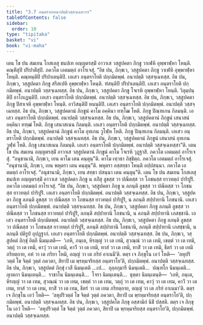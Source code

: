 ```yaml
---
title: "3.7 อนฺตราเยอนาปตฺติวสฺสจฺเฉทวาร"
tableOfContents: false
sidebar:
  order: 10
type: "tipitaka"
basket: "vi"
book: "vi-maha"
---
```



<DynamicBreadcrumb />

<Division number="200" book="vi-maha">

<Paragraph number="876" book="vi-maha">
เตน โข ปน สมเยน โกสเลสุ ชนปเท อญฺญตรสฺมิํ อาวาเส วสฺสูปคตา ภิกฺขู วาเฬหิ อุพฺพาฬฺหา โหนฺติ. คณฺหิํสุปิ ปริปาติํสุปิ. ภควโต เอตมตฺถํ อาโรเจสุํ.
</Paragraph>

<Paragraph number="877" book="vi-maha">
“อิธ ปน, ภิกฺขเว, วสฺสูปคตา ภิกฺขู วาเฬหิ อุพฺพาฬฺหา โหนฺติ. คณฺหนฺติปิ ปริปาเตนฺติปิ. เอเสว อนฺตราโยติ ปกฺกมิตพฺพํ. อนาปตฺติ วสฺสจฺเฉทสฺส.
</Paragraph>

<Paragraph number="878" book="vi-maha">
อิธ ปน, ภิกฺขเว, วสฺสูปคตา ภิกฺขู สรีสเปหิ อุพฺพาฬฺหา โหนฺติ. ฑํสนฺติปิ ปริปาเตนฺติปิ. เอเสว อนฺตราโยติ ปกฺกมิตพฺพํ. อนาปตฺติ วสฺสจฺเฉทสฺส.
</Paragraph>

<Paragraph number="879" book="vi-maha">
อิธ ปน, ภิกฺขเว, วสฺสูปคตา ภิกฺขู โจเรหิ อุพฺพาฬฺหา โหนฺติ. วิลุมฺปนฺติปิ อาโกเฏนฺติปิ. เอเสว อนฺตราโยติ ปกฺกมิตพฺพํ. อนาปตฺติ วสฺสจฺเฉทสฺส.
</Paragraph>

<Paragraph number="880" book="vi-maha">
อิธ ปน, ภิกฺขเว, วสฺสูปคตา ภิกฺขู ปิสาเจหิ อุพฺพาฬฺหา โหนฺติ. อาวิสนฺติปิ หนนฺติปิ. เอเสว อนฺตราโยติ ปกฺกมิตพฺพํ. อนาปตฺติ วสฺสจฺเฉทสฺส.
</Paragraph>

<Paragraph number="881" book="vi-maha">
อิธ ปน, ภิกฺขเว, วสฺสูปคตานํ ภิกฺขูนํ คาโม อคฺคินา ทฑฺโฒ โหติ. ภิกฺขู ปิณฺฑเกน กิลมนฺติ. เอเสว อนฺตราโยติ ปกฺกมิตพฺพํ. อนาปตฺติ วสฺสจฺเฉทสฺส.
</Paragraph>

<Paragraph number="882" book="vi-maha">
อิธ ปน, ภิกฺขเว, วสฺสูปคตานํ ภิกฺขูนํ เสนาสนํ อคฺคินา ทฑฺฒํ โหติ. ภิกฺขู เสนาสเนน กิลมนฺติ. เอเสว อนฺตราโยติ ปกฺกมิตพฺพํ. อนาปตฺติ วสฺสจฺเฉทสฺส.
</Paragraph>

<Paragraph number="883" book="vi-maha">
อิธ ปน, ภิกฺขเว, วสฺสูปคตานํ ภิกฺขูนํ คาโม อุทเกน วูโฬฺห โหติ. ภิกฺขู ปิณฺฑเกน กิลมนฺติ. เอเสว อนฺตราโยติ ปกฺกมิตพฺพํ. อนาปตฺติ วสฺสจฺเฉทสฺส.
</Paragraph>

<Paragraph number="884" book="vi-maha">
อิธ ปน, ภิกฺขเว, วสฺสูปคตานํ ภิกฺขูนํ เสนาสนํ อุทเกน วูฬฺหํ โหติ. ภิกฺขู เสนาสเนน กิลมนฺติ. เอเสว อนฺตราโยติ ปกฺกมิตพฺพํ. อนาปตฺติ วสฺสจฺเฉทสฺสา”ติ.
</Paragraph>

</Division>
<Division number="201" book="vi-maha">

<Paragraph number="885" book="vi-maha">
เตน โข ปน สมเยน อญฺญตรสฺมิํ อาวาเส วสฺสูปคตานํ ภิกฺขูนํ คาโม โจเรหิ วุฏฺฐาสิ. ภควโต เอตมตฺถํ อาโรเจสุํ. “อนุชานามิ, ภิกฺขเว, เยน คาโม เตน คนฺตุนฺ”ติ.
</Paragraph>

<Paragraph number="886" book="vi-maha">
คาโม เทฺวธา ภิชฺชิตฺถ. ภควโต เอตมตฺถํ อาโรเจสุํ. “อนุชานามิ, ภิกฺขเว, เยน พหุตรา เตน คนฺตุนฺ”ติ.
</Paragraph>

<Paragraph number="887" book="vi-maha">
พหุตรา อสฺสทฺธา โหนฺติ อปฺปสนฺนา. ภควโต เอตมตฺถํ อาโรเจสุํ. “อนุชานามิ, ภิกฺขเว, เยน สทฺธา ปสนฺนา เตน คนฺตุนฺ”ติ.
</Paragraph>

<Paragraph number="888" book="vi-maha">
เตน โข ปน สมเยน โกสเลสุ ชนปเท อญฺญตรสฺมิํ อาวาเส วสฺสูปคตา ภิกฺขู น ลภิํสุ ลูขสฺส วา ปณีตสฺส วา โภชนสฺส ยาวทตฺถํ ปาริปูริํ. ภควโต เอตมตฺถํ อาโรเจสุํ.
</Paragraph>

<Paragraph number="889" book="vi-maha">
“อิธ ปน, ภิกฺขเว, วสฺสูปคตา ภิกฺขู น ลภนฺติ ลูขสฺส วา ปณีตสฺส วา โภชนสฺส ยาวทตฺถํ ปาริปูริํ. เอเสว อนฺตราโยติ ปกฺกมิตพฺพํ. อนาปตฺติ วสฺสจฺเฉทสฺส.
</Paragraph>

<Paragraph number="890" book="vi-maha">
อิธ ปน, ภิกฺขเว, วสฺสูปคตา ภิกฺขู ลภนฺติ ลูขสฺส วา ปณีตสฺส วา โภชนสฺส ยาวทตฺถํ ปาริปูริํ, น ลภนฺติ สปฺปายานิ โภชนานิ. เอเสว อนฺตราโยติ ปกฺกมิตพฺพํ. อนาปตฺติ วสฺสจฺเฉทสฺส.
</Paragraph>

<Paragraph number="891" book="vi-maha">
อิธ ปน, ภิกฺขเว, วสฺสูปคตา ภิกฺขู ลภนฺติ ลูขสฺส วา ปณีตสฺส วา โภชนสฺส ยาวทตฺถํ ปาริปูริํ, ลภนฺติ สปฺปายานิ โภชนานิ, น ลภนฺติ สปฺปายานิ เภสชฺชานิ. เอเสว อนฺตราโยติ ปกฺกมิตพฺพํ. อนาปตฺติ วสฺสจฺเฉทสฺส.
</Paragraph>

<Paragraph number="892" book="vi-maha">
อิธ ปน, ภิกฺขเว, วสฺสูปคตา ภิกฺขู ลภนฺติ ลูขสฺส วา ปณีตสฺส วา โภชนสฺส ยาวทตฺถํ ปาริปูริํ, ลภนฺติ สปฺปายานิ โภชนานิ, ลภนฺติ สปฺปายานิ เภสชฺชานิ, น ลภนฺติ ปติรูปํ อุปฏฺฐากํ. เอเสว อนฺตราโยติ ปกฺกมิตพฺพํ. อนาปตฺติ วสฺสจฺเฉทสฺส.
</Paragraph>

<Paragraph number="893" book="vi-maha">
อิธ ปน, ภิกฺขเว, วสฺสูปคตํ ภิกฺขุํ อิตฺถี นิมนฺเตติ—  ‘เอหิ, ภนฺเต, หิรญฺญํ วา เต เทมิ, สุวณฺณํ วา เต เทมิ, เขตฺตํ วา เต เทมิ, วตฺถุํ วา เต เทมิ, คาวุํ วา เต เทมิ, คาวิํ วา เต เทมิ, ทาสํ วา เต เทมิ, ทาสิํ วา เต เทมิ, ธีตรํ วา เต เทมิ ภริยตฺถาย, อหํ วา เต ภริยา โหมิ, อญฺญํ วา เต ภริยํ อาเนมี’ติ. ตตฺร เจ ภิกฺขุโน เอวํ โหติ—  ‘ลหุปริวตฺตํ โข จิตฺตํ วุตฺตํ ภควตา, สิยาปิ เม พฺรหฺมจริยสฺส อนฺตราโย’ติ, ปกฺกมิตพฺพํ. อนาปตฺติ วสฺสจฺเฉทสฺส.
</Paragraph>

<Paragraph number="894" book="vi-maha">
อิธ ปน, ภิกฺขเว, วสฺสูปคตํ ภิกฺขุํ เวสี นิมนฺเตติ …เป…  ถุลฺลกุมารี นิมนฺเตติ…  ปณฺฑโก นิมนฺเตติ…  ญาตกา นิมนฺเตนฺติ…  ราชาโน นิมนฺเตนฺติ…  โจรา นิมนฺเตนฺติ…  ธุตฺตา นิมนฺเตนฺติ—  ‘เอหิ, ภนฺเต, หิรญฺญํ วา เต เทม, สุวณฺณํ วา เต เทม, เขตฺตํ วา เต เทม, วตฺถุํ วา เต เทม, คาวุํ วา เต เทม, คาวิํ วา เต เทม, ทาสํ วา เต เทม, ทาสิํ วา เต เทม, ธีตรํ วา เต เทม ภริยตฺถาย, อญฺญํ วา เต ภริยํ อาเนมา’ติ. ตตฺร เจ ภิกฺขุโน เอวํ โหติ—  ‘ลหุปริวตฺตํ โข จิตฺตํ วุตฺตํ ภควตา, สิยาปิ เม พฺรหฺมจริยสฺส อนฺตราโย’ติ, ปกฺกมิตพฺพํ. อนาปตฺติ วสฺสจฺเฉทสฺส.
</Paragraph>

<Paragraph number="895" book="vi-maha">
อิธ ปน, ภิกฺขเว, วสฺสูปคโต ภิกฺขุ อสฺสามิกํ นิธิํ ปสฺสติ. ตตฺร เจ ภิกฺขุโน เอวํ โหติ—  ‘ลหุปริวตฺตํ โข จิตฺตํ วุตฺตํ ภควตา, สิยาปิ เม พฺรหฺมจริยสฺส อนฺตราโย’ติ, ปกฺกมิตพฺพํ. อนาปตฺติ วสฺสจฺเฉทสฺส.
</Paragraph>
</Division>